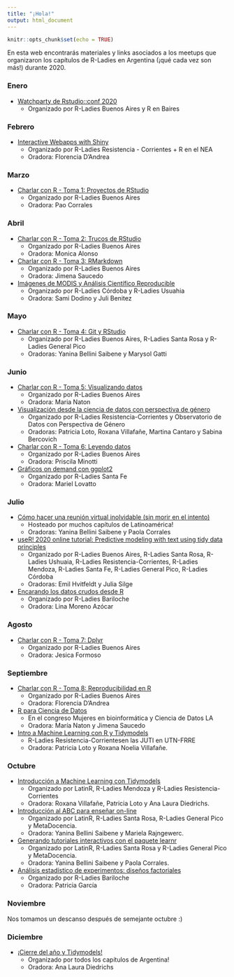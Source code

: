 ```yaml
---
title: "¡Hola!"
output: html_document
---
```


```r
knitr::opts_chunk$set(echo = TRUE)
```

En esta web encontrarás materiales y links asociados a los meetups que organizaron los capítulos de R-Ladies en Argentina (¡qué cada vez son más!) durante 2020. 

### Enero

* [Watchparty de Rstudio::conf 2020](watchparty.html)
  - Organizado por R-Ladies Buenos Aires y R en Baires

### Febrero

* [Interactive Webapps with Shiny](shiny.html)
  - Organizado por R-Ladies Resistencia - Corrientes + R en el NEA
  - Oradora: Florencia D’Andrea

### Marzo

* [Charlar con R - Toma 1: Proyectos de RStudio](charlar1.html)
  - Organizado por R-Ladies Buenos Aires
  - Oradora: Pao Corrales

### Abril

* [Charlar con R - Toma 2: Trucos de RStudio](charlar2.html)
  - Organizado por R-Ladies Buenos Aires
  - Oradora: Monica Alonso
* [Charlar con R - Toma 3: RMarkdown](charlar3.html)
  - Organizado por R-Ladies Buenos Aires
  - Oradora: Jimena Saucedo
* [Imágenes de MODIS y Análisis Científico Reproducible](cordoba-usuhaia.html)
  - Organizado por R-Ladies Córdoba y R-Ladies Usuahia
  - Oradora: Sami Dodino y Juli Benitez
  
### Mayo

* [Charlar con R - Toma 4: Git y RStudio](charlar4.html)
  - Organizado por R-Ladies Buenos Aires, R-Ladies Santa Rosa y R-Ladies General Pico
  - Oradoras: Yanina Bellini Saibene y Marysol Gatti
  
### Junio

* [Charlar con R - Toma 5: Visualizando datos](charlar5.html)
  - Organizado por R-Ladies Buenos Aires
  - Oradora: Maria Naton
* [Visualización desde la ciencia de datos con perspectiva de género](datos-genero.html)
  - Organizado por R-Ladies Resistencia-Corrientes y Observatorio de Datos con Perspectiva de Género
  - Oradoras: Patricia Loto, Roxana Villafañe, Martina Cantaro y Sabina Bercovich
* [Charlar con R - Toma 6: Leyendo datos](charlar6.html)
  - Organizado por R-Ladies Buenos Aires
  - Oradora: Priscila Minotti
* [Gráficos on demand con ggplot2](graficos-ggplot2.html)
  - Organizado por R-Ladies Santa Fe
  - Oradora: Mariel Lovatto

### Julio

* [Cómo hacer una reunión virtual inolvidable (sin morir en el intento)](metameetup.html)
  - Hosteado por muchos capítulos de Latinoamérica!
  - Oradoras: Yanina Bellini Saibene y Paola Corrales
* [useR! 2020 online tutorial: Predictive modeling with text using tidy data principles](user2020.html)
  - Organizado por R-Ladies Buenos Aires, R-Ladies Santa Rosa, R-Ladies Ushuaia,  R-Ladies Resistencia-Corrientes, R-Ladies Mendoza, R-Ladies Santa Fe, R-Ladies General Pico, R-Ladies Córdoba
  - Oradoras: Emil Hvitfeldt y Julia Silge
* [Encarando los datos crudos desde R](datos-crudos.html)
  - Organizado por R-Ladies Bariloche
  - Oradora: Lina Moreno Azócar
  
### Agosto

* [Charlar con R - Toma 7: Dplyr](charlar7.html)
  - Organizado por R-Ladies Buenos Aires
  - Oradora: Jesica Formoso
  
### Septiembre


* [Charlar con R - Toma 8: Reproducibilidad en R](charlar8.html)
  - Organizado por R-Ladies Buenos Aires
  - Oradora: Florencia D'Andrea
  
* [R para Ciencia de Datos](congreso-bioinformatica.html)
  - En el congreso Mujeres en bioinformática y Ciencia de Datos LA
  - Oradora: María Naton y Jimena Saucedo
  
* [Intro a Machine Learning con R y Tidymodels](ml-UTN.html)
  - R-Ladies Resistencia-Corrientesen las JUTI en UTN-FRRE
  - Oradora: Patricia Loto y Roxana Noelia Villafañe.

### Octubre

* [Introducción a Machine Learning con Tidymodels](tidymodels.html)
  - Organizado por LatinR, R-Ladies Mendoza y R-Ladies Resistencia-Corrientes
  - Oradora: Roxana Villafañe, Patricia Loto y Ana Laura Diedrichs. 

* [Introducción al ABC para enseñar on-line](introABC.html)
  - Organizado por LatinR, R-Ladies Santa Rosa, R-Ladies General Pico y MetaDocencia.
  - Oradora: Yanina Bellini Saibene y Mariela Rajngewerc.
  
* [Generando tutoriales interactivos con el paquete learnr](learnr.html)
  - Organizado por LatinR, R-Ladies Santa Rosa y R-Ladies General Pico y MetaDocencia.
  - Oradora: Yanina Bellini Saibene y Paola Corrales.
  
* [Análisis estadístico de experimentos: diseños factoriales](disenio-factorial.html)
  - Organizado por R-Ladies Bariloche
  - Oradora: Patricia García

### Noviembre

Nos tomamos un descanso después de semejante octubre :)

### Diciembre

* [¡Cierre del año y Tidymodels!](cierre2020.html)
  - Organizado por todos los capítulos de Argentina!
  - Oradora: Ana Laura Diedrichs
  
